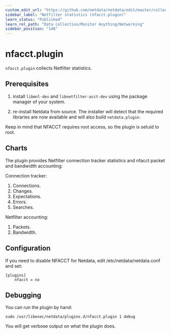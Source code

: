 ```yaml
---
custom_edit_url: "https://github.com/netdata/netdata/edit/master/collectors/nfacct.plugin/README.md"
sidebar_label: "Netfilter statistics (nfacct.plugin)"
learn_status: "Published"
learn_rel_path: "Data collection/Monitor Anything/Networking"
sidebar_position: "148"
---
```



# nfacct.plugin

`nfacct.plugin` collects Netfilter statistics.

## Prerequisites

1.  install `libmnl-dev` and `libnetfilter-acct-dev` using the package manager of your system.

2.  re-install Netdata from source. The installer will detect that the required libraries are now available and will also build `netdata.plugin`.

Keep in mind that NFACCT requires root access, so the plugin is setuid to root.

## Charts

The plugin provides Netfilter connection tracker statistics and nfacct packet and bandwidth accounting:

Connection tracker:

1.  Connections.
2.  Changes.
3.  Expectations.
4.  Errors.
5.  Searches.

Netfilter accounting:

1.  Packets.
2.  Bandwidth.

## Configuration

If you need to disable NFACCT for Netdata, edit /etc/netdata/netdata.conf and set:

```
[plugins]
    nfacct = no
```

## Debugging

You can run the plugin by hand:

```
sudo /usr/libexec/netdata/plugins.d/nfacct.plugin 1 debug
```

You will get verbose output on what the plugin does.


